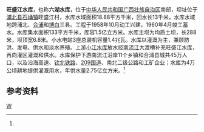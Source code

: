{{Infobox Reservoir 
|name = 旺盛江水库
|nickname =六湖水库
|image = 
|image_caption = 
|map = 
|map_caption = 
|pushpin_map = China Guangxi
|pushpin_map_caption = 旺盛江水库在广西的位置
|code =BHF40200142
|class = 大（2）型水库
|location_of_reservoir = 
|location_of_dam = [[广西壮族自治区|广西壮族自治区]][[浦北县|浦北县]]
|inflow =  
|outflow = 旺盛江
|catchment_area = 133
|reservoir_area = 
|mean_depth = 
|maximum_depth = 
|flood_level = 
|normal_water_level =
|dead_water_level = 
|water_quality = 
|island = 
|maximum_storage_capacity = 
|normal_storage_capacity =1.5亿
|dead_storage_capacity = 
|type_of_dam =均质土坝
|elevation_of_dam = 
|height_of_dam = 
|length_of_dam =288
|width_of_dam =6.8
|installed_capacity = 1.4兆瓦
|irrigated_area =4万公顷
|start = 1958年10月
|complete = 1960年4月
|cost = 
|emigrate =
|latd = 21
|latm = 53
|lats = 46
|latNS =N 
|longd = 109
|longm = 35
|longs = 52
|longEW = E
|website = 
|footnotes = <ref name="中国河湖大典">{{cite book |author=《[[中国河湖大典|中国河湖大典]]》编纂委员会 |title=《中国河湖大典·珠江卷》 |year=2013年1月 |publisher=中国水利水电出版社 |location=北京 |pages=394页|isbn= 978-7-5170-0561-2 }}</ref>
}}
'''旺盛江水库'''，也称'''六湖水库'''，位于[[中华人民共和国|中华人民共和国]][[广西壮族自治区|广西壮族自治区]]南部，坝址位于[[浦北县|浦北县]][[石埇镇|石埇镇]]旺盛江村，水库水域面积18.88平方千米，回水长13千米，水库水域地跨浦北、[[合浦县|合浦]]和[[博白县|博白]]三县。工程于1958年10月动工兴建，1960年4月竣工蓄水。水库集水面积133平方千米，库容1.5亿立方米。水库主坝为均质土坝，长288米，坝顶宽6.8米。小水电站3座总装机容量1.4兆瓦。水库以灌溉为主，兼顾防洪、发电、供水和淡水养殖。上游[[小江水库|小江水库]]放水经[[南流江|南流江]]大渡槽补充旺盛江水库，再向灌区灌溉和供水。水库保护下游南流江沿岸11个乡镇和合浦县城共45万人口，以及沿海高速、[[钦北铁路|钦北铁路]]、[[209国道|209国道]]、南北二级公路和工矿企业；水库为4万公顷耕地提供灌溉用水，年供水量2.75亿立方米。<ref name="中国河湖大典"/>

==参考资料==
{{reflist}}
[[Category:广西水库|W]]